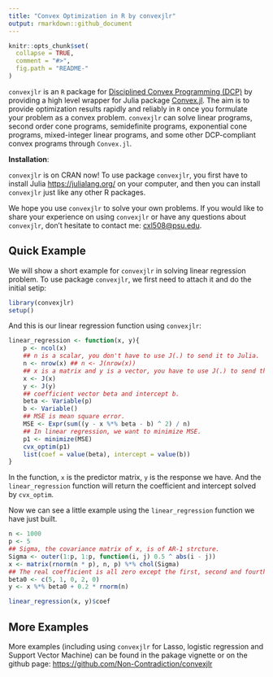 ```yaml
---
title: "Convex Optimization in R by convexjlr"
output: rmarkdown::github_document
---
```


<!-- README.md is generated from README.Rmd. Please edit that file -->

```r
knitr::opts_chunk$set(
  collapse = TRUE,
  comment = "#>",
  fig.path = "README-"
)
```

`convexjlr` is an `R` package for [Disciplined Convex Programming (DCP)](http://dcp.stanford.edu/) by providing
a high level wrapper for Julia package [Convex.jl](https://github.com/JuliaOpt/Convex.jl). 
The aim is to provide optimization results rapidly and reliably in `R` 
once you formulate your problem as a convex problem.
`convexjlr` can solve linear programs, second order cone programs, semidefinite programs, exponential cone programs, mixed-integer linear programs, and some other DCP-compliant convex programs through `Convex.jl`.

**Installation**: 

`convexjlr` is on CRAN now! To use package `convexjlr`, you first have to install Julia
<https://julialang.org/> on your computer, and then you can install `convexjlr` just like
any other R packages.

We hope you use `convexjlr` to solve your own problems.
If you would like to share your experience on using `convexjlr` or have any questions about `convexjlr`, 
don't hesitate to contact me: <cxl508@psu.edu>.


## Quick Example

We will show a short example for `convexjlr` in solving linear regression problem.
To use package `convexjlr`, we first need to attach it and do the initial setip:

```r
library(convexjlr)
setup()
```

And this is our linear regression function using `convexjlr`:

```r
linear_regression <- function(x, y){
    p <- ncol(x)
    ## n is a scalar, you don't have to use J(.) to send it to Julia.
    n <- nrow(x) ## n <- J(nrow(x))
    ## x is a matrix and y is a vector, you have to use J(.) to send them to Julia.
    x <- J(x)
    y <- J(y)
    ## coefficient vector beta and intercept b.
    beta <- Variable(p)
    b <- Variable()
    ## MSE is mean square error.
    MSE <- Expr(sum((y - x %*% beta - b) ^ 2) / n)
    ## In linear regression, we want to minimize MSE.
    p1 <- minimize(MSE)
    cvx_optim(p1)
    list(coef = value(beta), intercept = value(b))
}
```

In the function, `x` is the predictor matrix, `y` is the response we have.
And the `linear_regression` function will return the coefficient and intercept solved by `cvx_optim`.

Now we can see a little example using the `linear_regression` function we have just built.

```r
n <- 1000
p <- 5
## Sigma, the covariance matrix of x, is of AR-1 strcture.
Sigma <- outer(1:p, 1:p, function(i, j) 0.5 ^ abs(i - j))
x <- matrix(rnorm(n * p), n, p) %*% chol(Sigma)
## The real coefficient is all zero except the first, second and fourth elements.
beta0 <- c(5, 1, 0, 2, 0)
y <- x %*% beta0 + 0.2 * rnorm(n)

linear_regression(x, y)$coef
```

## More Examples

More examples (including using `convexjlr` for Lasso, logistic regression and Support Vector Machine) can be found in the pakage vignette or on the github page: <https://github.com/Non-Contradiction/convexjlr>

